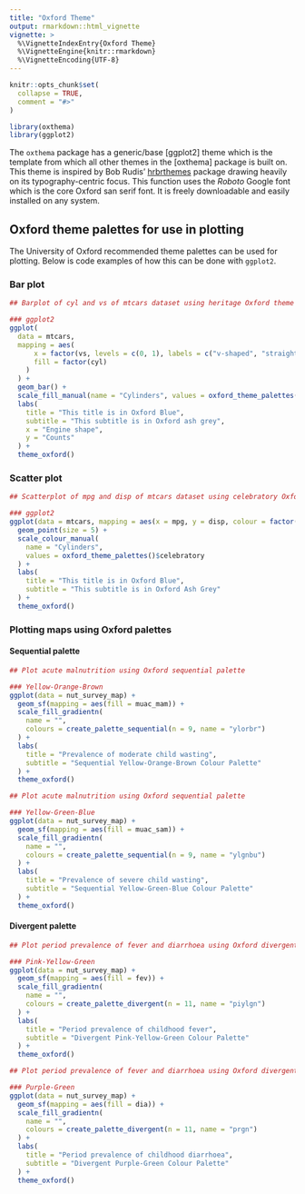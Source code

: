 ```yaml
---
title: "Oxford Theme"
output: rmarkdown::html_vignette
vignette: >
  %\VignetteIndexEntry{Oxford Theme}
  %\VignetteEngine{knitr::rmarkdown}
  %\VignetteEncoding{UTF-8}
---
```


```r
knitr::opts_chunk$set(
  collapse = TRUE,
  comment = "#>"
)
```

```r
library(oxthema)
library(ggplot2)
```

The `oxthema`  package has a generic/base [ggplot2] theme which is the template from which all other themes in the [oxthema] package is built on. This theme is inspired by Bob Rudis' [hrbrthemes](https://github.com/hrbrmstr/hrbrthemes) package drawing heavily on its typography-centric focus. This function uses the *Roboto* Google font which is the core Oxford san serif font. It is freely downloadable and easily installed on any system.

## Oxford theme palettes for use in plotting

The University of Oxford recommended theme palettes can be used for plotting. Below is code examples of how this can be done with `ggplot2`.

### Bar plot

```r
## Barplot of cyl and vs of mtcars dataset using heritage Oxford theme

### ggplot2
ggplot(
  data = mtcars, 
  mapping = aes(
      x = factor(vs, levels = c(0, 1), labels = c("v-shaped", "straight")), 
      fill = factor(cyl)
    )  
  ) +
  geom_bar() +
  scale_fill_manual(name = "Cylinders", values = oxford_theme_palettes()$heritage) +
  labs(
    title = "This title is in Oxford Blue",
    subtitle = "This subtitle is in Oxford ash grey",
    x = "Engine shape",
    y = "Counts"
  ) +
  theme_oxford()
```

### Scatter plot

```r
## Scatterplot of mpg and disp of mtcars dataset using celebratory Oxford theme

### ggplot2
ggplot(data = mtcars, mapping = aes(x = mpg, y = disp, colour = factor(cyl))) +
  geom_point(size = 5) +
  scale_colour_manual(
    name = "Cylinders", 
    values = oxford_theme_palettes()$celebratory
  ) +
  labs(
    title = "This title is in Oxford Blue",
    subtitle = "This subtitle is in Oxford Ash Grey"
  ) +
  theme_oxford()
```

### Plotting maps using Oxford palettes

#### Sequential palette

```r
## Plot acute malnutrition using Oxford sequential palette

### Yellow-Orange-Brown
ggplot(data = nut_survey_map) +
  geom_sf(mapping = aes(fill = muac_mam)) +
  scale_fill_gradientn(
    name = "",
    colours = create_palette_sequential(n = 9, name = "ylorbr")
  ) +
  labs(
    title = "Prevalence of moderate child wasting",
    subtitle = "Sequential Yellow-Orange-Brown Colour Palette"
  ) +
  theme_oxford()
```

```r
## Plot acute malnutrition using Oxford sequential palette

### Yellow-Green-Blue
ggplot(data = nut_survey_map) +
  geom_sf(mapping = aes(fill = muac_sam)) +
  scale_fill_gradientn(
    name = "",
    colours = create_palette_sequential(n = 9, name = "ylgnbu")
  ) +
  labs(
    title = "Prevalence of severe child wasting",
    subtitle = "Sequential Yellow-Green-Blue Colour Palette"
  ) +
  theme_oxford()
```

#### Divergent palette

```r
## Plot period prevalence of fever and diarrhoea using Oxford divergent palette

### Pink-Yellow-Green
ggplot(data = nut_survey_map) +
  geom_sf(mapping = aes(fill = fev)) +
  scale_fill_gradientn(
    name = "",
    colours = create_palette_divergent(n = 11, name = "piylgn")
  ) +
  labs(
    title = "Period prevalence of childhood fever",
    subtitle = "Divergent Pink-Yellow-Green Colour Palette"
  ) +
  theme_oxford()
```

```r
## Plot period prevalence of fever and diarrhoea using Oxford divergent palette

### Purple-Green
ggplot(data = nut_survey_map) +
  geom_sf(mapping = aes(fill = dia)) +
  scale_fill_gradientn(
    name = "",
    colours = create_palette_divergent(n = 11, name = "prgn")
  ) +
  labs(
    title = "Period prevalence of childhood diarrhoea",
    subtitle = "Divergent Purple-Green Colour Palette"
  ) +
  theme_oxford()
```

